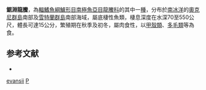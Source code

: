 {{Speciesbox
| taxon = Prionodraco evansii
| status = NE
| status_system = IUCN3.1
| binomial_authority = {{le|查爾斯·塔特·里根|Charles Tate Regan|Regan}}, 1914
| synonyms = 
}}

'''鋸淵龍鰧'''，為[[輻鰭魚綱|輻鰭魚綱]][[鱸形目|鱸形目]][[南極魚亞目|南極魚亞目]][[龍鰧科|龍鰧科]]的其中一[[種|種]]，分布於[[南冰洋|南冰洋]]的[[奧克尼群島|奧克尼群島]]南部及[[雪特蘭群島|雪特蘭群島]]南部海域，屬底棲性魚類，棲息深度在水深70至550公尺，體長可達15公分，繁殖期在秋季及初冬，屬肉食性，以[[甲殼類|甲殼類]]、[[多毛類|多毛類]]等為食。

==参考文献==
*{{FishBase_species|genus=Prionodraco|species=evansii|year=2011|month=12}}

{{taxonbar}}
[[Category:鋸淵龍鰧屬|evansii]]
[[Category:1914年描述的魚類|P]]
